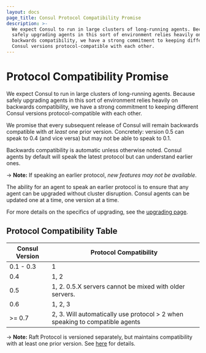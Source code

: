 ```yaml
---
layout: docs
page_title: Consul Protocol Compatibility Promise
description: >-
  We expect Consul to run in large clusters of long-running agents. Because
  safely upgrading agents in this sort of environment relies heavily on
  backwards compatibility, we have a strong commitment to keeping different
  Consul versions protocol-compatible with each other.
---
```


# Protocol Compatibility Promise

We expect Consul to run in large clusters of long-running agents. Because
safely upgrading agents in this sort of environment relies heavily on backwards
compatibility, we have a strong commitment to keeping different Consul
versions protocol-compatible with each other.

We promise that every subsequent release of Consul will remain backwards
compatible with _at least_ one prior version. Concretely: version 0.5 can
speak to 0.4 (and vice versa) but may not be able to speak to 0.1.

Backwards compatibility is automatic unless otherwise noted. Consul agents by
default will speak the latest protocol but can understand earlier ones.

-> **Note:** If speaking an earlier protocol, _new features may not be available_.

The ability for an agent to speak an earlier protocol is to ensure that any agent
can be upgraded without cluster disruption. Consul agents can be updated one
at a time, one version at a time.

For more details on the specifics of upgrading, see the [upgrading page](/consul/docs/upgrade).

## Protocol Compatibility Table

| Consul Version | Protocol Compatibility                                                       |
| -------------- | ---------------------------------------------------------------------------- |
| 0.1 - 0.3      | 1                                                                            |
| 0.4            | 1, 2                                                                         |
| 0.5            | 1, 2. 0.5.X servers cannot be mixed with older servers.                      |
| 0.6            | 1, 2, 3                                                                      |
| >= 0.7         | 2, 3. Will automatically use protocol > 2 when speaking to compatible agents |

-> **Note:** Raft Protocol is versioned separately, but maintains compatibility with at least one prior version. See [here](/consul/docs/upgrade/version-specific#raft-protocol-version-compatibility) for details.
